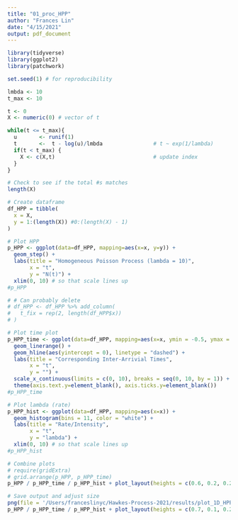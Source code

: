 ```yaml
---
title: "01_proc_HPP"
author: "Frances Lin"
date: "4/15/2021"
output: pdf_document
---
```


```r
library(tidyverse)
library(ggplot2)
library(patchwork)
```

```r
set.seed(1) # for reproducibility

lmbda <- 10
t_max <- 10 

t <- 0 
X <- numeric(0) # vector of t

while(t <= t_max){
  u       <- runif(1)
  t       <-  t - log(u)/lmbda                # t ~ exp(1/lambda)
  if(t < t_max) {
    X <- c(X,t)                               # update index 
  }
}
```

```r
# Check to see if the total #s matches 
length(X)
```

```r
# Create dataframe
df_HPP = tibble(
  x = X, 
  y = 1:(length(X)) #0:(length(X) - 1) 
)

# Plot HPP 
p_HPP <- ggplot(data=df_HPP, mapping=aes(x=x, y=y)) +
  geom_step() + 
  labs(title = "Homogeneous Poisson Process (lambda = 10)", 
       x = "t", 
       y = "N(t)") + 
  xlim(0, 10) # so that scale lines up
#p_HPP
```

```r
# # Can probably delete 
# df_HPP <- df_HPP %>% add_column(
#   t_fix = rep(2, length(df_HPP$x))
# ) 

# Plot time plot
p_HPP_time <- ggplot(data=df_HPP, mapping=aes(x=x, ymin = -0.5, ymax = 0.5)) +
  geom_linerange() + 
  geom_hline(aes(yintercept = 0), linetype = "dashed") + 
  labs(title = "Corresponding Inter-Arrivial Times", 
       x = "t", 
       y = "") + 
  scale_x_continuous(limits = c(0, 10), breaks = seq(0, 10, by = 1)) + 
  theme(axis.text.y=element_blank(), axis.ticks.y=element_blank())
#p_HPP_time
```

```r
# Plot lambda (rate)
p_HPP_hist <- ggplot(data=df_HPP, mapping=aes(x=x)) + 
  geom_histogram(bins = 11, color = "white") + 
  labs(title = "Rate/Intensity",
       x = "t", 
       y = "lambda") + 
  xlim(0, 10) # so that scale lines up
#p_HPP_hist 
```

```r
# Combine plots
# require(gridExtra)
# grid.arrange(p_HPP, p_HPP_time)
p_HPP / p_HPP_time / p_HPP_hist + plot_layout(heights = c(0.6, 0.2, 0.2))
```

```r
# Save output and adjust size
png(file = '/Users/franceslinyc/Hawkes-Process-2021/results/plot_1D_HPP.png', width = 450*2, height = 450*0.8)
p_HPP / p_HPP_time / p_HPP_hist + plot_layout(heights = c(0.7, 0.1, 0.2))
```



